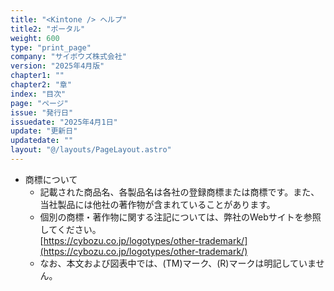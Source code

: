 ```yaml
---
title: "<Kintone /> ヘルプ"
title2: "ポータル"
weight: 600
type: "print_page"
company: "サイボウズ株式会社"
version: "2025年4月版"
chapter1: ""
chapter2: "章"
index: "目次"
page: "ページ"
issue: "発行日"
issuedate: "2025年4月1日"
update: "更新日"
updatedate: ""
layout: "@/layouts/PageLayout.astro"
---
```



* 商標について
  * 記載された商品名、各製品名は各社の登録商標または商標です。また、当社製品には他社の著作物が含まれていることがあります。
  * 個別の商標・著作物に関する注記については、弊社のWebサイトを参照してください。  
    [https://cybozu.co.jp/logotypes/other-trademark/](https://cybozu.co.jp/logotypes/other-trademark/)
  * なお、本文および図表中では、(TM)マーク、(R)マークは明記していません。
